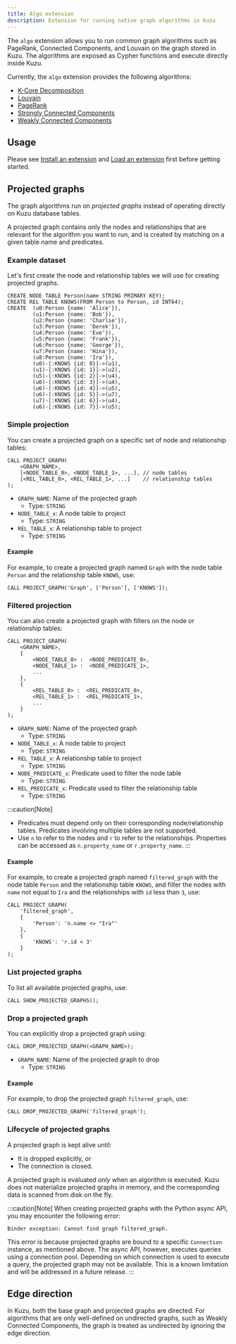 ```yaml
---
title: Algo extension
description: Extension for running native graph algorithms in Kuzu
---
```


The `algo` extension allows you to run common graph algorithms such as PageRank,
Connected Components, and Louvain on the graph stored in Kuzu. The algorithms are exposed as
Cypher functions and execute directly inside Kuzu.

Currently, the `algo` extension provides the following algorithms:
- [K-Core Decomposition](/extensions/algo/kcore)
- [Louvain](/extensions/algo/louvain)
- [PageRank](/extensions/algo/pagerank)
- [Strongly Connected Components](/extensions/algo/scc)
- [Weakly Connected Components](/extensions/algo/wcc)

## Usage

Please see [Install an extension](/extensions#install-an-extension) and [Load an extension](/extensions#load-an-extension) first before getting started.

## Projected graphs

The graph algorithms run on _projected graphs_ instead of operating directly on Kuzu database tables.

A projected graph contains only the nodes and relationships that are relevant for
the algorithm you want to run, and is created by matching on a given table name and predicates. 

### Example dataset

Let's first create the node and relationship tables we will use for creating projected graphs.

```cypher
CREATE NODE TABLE Person(name STRING PRIMARY KEY);
CREATE REL TABLE KNOWS(FROM Person to Person, id INT64);
CREATE  (u0:Person {name: 'Alice'}),
        (u1:Person {name: 'Bob'}),
        (u2:Person {name: 'Charlie'}),
        (u3:Person {name: 'Derek'}),
        (u4:Person {name: 'Eve'}),
        (u5:Person {name: 'Frank'}),
        (u6:Person {name: 'George'}),
        (u7:Person {name: 'Hina'}),
        (u8:Person {name: 'Ira'}),
        (u0)-[:KNOWS {id: 0}]->(u1),
        (u1)-[:KNOWS {id: 1}]->(u2),
        (u5)-[:KNOWS {id: 2}]->(u4),
        (u6)-[:KNOWS {id: 3}]->(u4),
        (u6)-[:KNOWS {id: 4}]->(u5),
        (u6)-[:KNOWS {id: 5}]->(u7),
        (u7)-[:KNOWS {id: 6}]->(u4),
        (u6)-[:KNOWS {id: 7}]->(u5);
```

### Simple projection

You can create a projected graph on a specific set of node and relationship tables:

```cypher
CALL PROJECT_GRAPH(
    <GRAPH_NAME>,
    [<NODE_TABLE_0>, <NODE_TABLE_1>, ...], // node tables
    [<REL_TABLE_0>, <REL_TABLE_1>, ...]    // relationship tables
);
```
- `GRAPH_NAME`: Name of the projected graph
    - Type: `STRING`
- `NODE_TABLE_x`: A node table to project
    - Type: `STRING`
- `REL_TABLE_x`: A relationship table to project
    - Type: `STRING`

#### Example

For example, to create a projected graph named `Graph` with the node table `Person` and the relationship table `KNOWS`, use:

```cypher
CALL PROJECT_GRAPH('Graph', ['Person'], ['KNOWS']);
```

### Filtered projection

You can also create a projected graph with filters on the node or relationship tables:

```cypher
CALL PROJECT_GRAPH(
    <GRAPH_NAME>,
    {
        <NODE_TABLE_0> :  <NODE_PREDICATE_0>,
        <NODE_TABLE_1> :  <NODE_PREDICATE_1>,
        ...
    },
    {
        <REL_TABLE_0> :  <REL_PREDICATE_0>,
        <REL_TABLE_1> :  <REL_PREDICATE_1>,
        ...
    }
);
```

- `GRAPH_NAME`: Name of the projected graph
    - Type: `STRING`
- `NODE_TABLE_x`: A node table to project
    - Type: `STRING`
- `REL_TABLE_x`: A relationship table to project
    - Type: `STRING`
- `NODE_PREDICATE_x`: Predicate used to filter the node table
    - Type: `STRING`
- `REL_PREDICATE_x`: Predicate used to filter the relationship table
    - Type: `STRING`

:::caution[Note]
- Predicates must depend only on their corresponding node/relationship tables. Predicates involving multiple tables are not supported.
- Use `n` to refer to the nodes and `r` to refer to the relationships. Properties can be accessed as `n.property_name` or `r.property_name`.
:::

#### Example

For example, to create a projected graph named `filtered_graph` with the node table `Person` and the relationship table `KNOWS`, and filter the nodes with `name` not equal to `Ira` and the relationships with `id` less than `3`, use:

```cypher
CALL PROJECT_GRAPH(
    'filtered_graph',
    {
        'Person': 'n.name <> "Ira"'
    },
    {
        'KNOWS': 'r.id < 3'
    }
);
```

### List projected graphs

To list all available projected graphs, use:

```cypher
CALL SHOW_PROJECTED_GRAPHS();
```

### Drop a projected graph

You can explicitly drop a projected graph using:

```cypher
CALL DROP_PROJECTED_GRAPH(<GRAPH_NAME>);
```

- `GRAPH_NAME`: Name of the projected graph to drop
    - Type: `STRING`

#### Example

For example, to drop the projected graph `filtered_graph`, use:

```cypher
CALL DROP_PROJECTED_GRAPH('filtered_graph');
```

### Lifecycle of projected graphs

A projected graph is kept alive until:
- It is dropped explicitly, or
- The connection is closed.

A projected graph is evaluated _only_ when an algorithm is executed.
Kuzu does not materialize projected graphs in memory, and the corresponding data
is scanned from disk on the fly.

:::caution[Note]
When creating projected graphs with the Python async API, you may encounter the following error:

```
Binder exception: Cannot find graph filtered_graph.
```

This error is because projected graphs are bound to a specific `Connection` instance, as mentioned above.
The async API, however, executes queries using a connection pool. Depending on which connection is used
to execute a query, the projected graph may not be available.
This is a known limitation and will be addressed in a future release.
:::

## Edge direction

In Kuzu, both the base graph and projected graphs are directed. For algorithms that are only
well-defined on undirected graphs, such as Weakly Connected Components,
the graph is treated as undirected by ignoring the edge direction.
